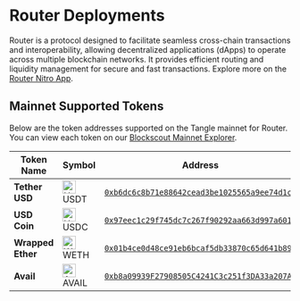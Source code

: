 # Router Deployments

Router is a protocol designed to facilitate seamless cross-chain transactions and interoperability, allowing decentralized applications (dApps) to operate across multiple blockchain networks. It provides efficient routing and liquidity management for secure and fast transactions. Explore more on the [Router Nitro App](https://app.routernitro.com/).

## Mainnet Supported Tokens

Below are the token addresses supported on the Tangle mainnet for Router. You can view each token on our [Blockscout Mainnet Explorer](https://explorer.tangle.tools/).

| Token Name | Symbol | Address                                                                                                                          |
| ---------- | ------ | -------------------------------------------------------------------------------------------------------------------------------- |
| **Tether USD** | <span className="flex items-center gap-1"><img src="/icons/usdt.svg" alt="USDT" width="24" height="24" /> USDT</span> | [`0xb6dc6c8b71e88642cead3be1025565a9ee74d1c6`](https://explorer.tangle.tools/address/0xb6dc6c8b71e88642cead3be1025565a9ee74d1c6) |
| **USD Coin** | <span className="flex items-center gap-1"><img src="/icons/usdc.svg" alt="USDC" width="24" height="24" /> USDC</span> | [`0x97eec1c29f745dc7c267f90292aa663d997a601d`](https://explorer.tangle.tools/address/0x97eec1c29f745dc7c267f90292aa663d997a601d) |
| **Wrapped Ether** | <span className="flex items-center gap-1"><img src="/icons/eth.svg" alt="WETH" width="24" height="24" /> WETH</span> | [`0x01b4ce0d48ce91eb6bcaf5db33870c65d641b894`](https://explorer.tangle.tools/address/0x01b4ce0d48ce91eb6bcaf5db33870c65d641b894) |
| **Avail** | <span className="flex items-center gap-1"><img src="/icons/avail.svg" alt="AVAIL" width="24" height="24" /> AVAIL</span> | [`0xb8a09939F27908505C4241C3c251f3DA33a207A9`](https://explorer.tangle.tools/address/0xb8a09939F27908505C4241C3c251f3DA33a207A9) |
